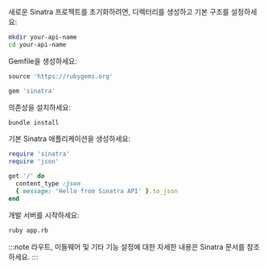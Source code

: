새로운 Sinatra 프로젝트를 초기화하려면, 디렉터리를 생성하고 기본 구조를 설정하세요:

```bash
mkdir your-api-name
cd your-api-name
```

Gemfile을 생성하세요:

```ruby title="Gemfile"
source 'https://rubygems.org'

gem 'sinatra'
```

의존성을 설치하세요:

```bash
bundle install
```

기본 Sinatra 애플리케이션을 생성하세요:

```ruby title="app.rb"
require 'sinatra'
require 'json'

get '/' do
  content_type :json
  { message: 'Hello from Sinatra API' }.to_json
end
```

개발 서버를 시작하세요:

```bash
ruby app.rb
```

:::note
라우트, 미들웨어 및 기타 기능 설정에 대한 자세한 내용은 Sinatra 문서를 참조하세요.
:::

